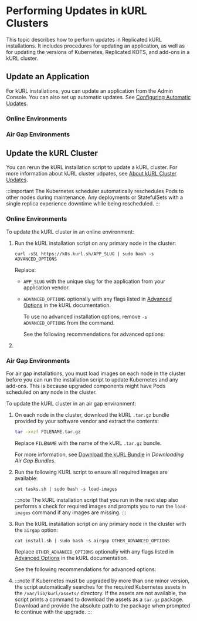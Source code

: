 
# Performing Updates in kURL Clusters

This topic describes how to perform updates in Replicated kURL installations. It includes procedures for updating an application, as well as for updating the versions of Kubernetes, Replicated KOTS, and add-ons in a kURL cluster.

## Update an Application

For kURL installations, you can update an application from the Admin Console. You can also set up automatic updates. See [Configuring Automatic Updates](/enterprise/updating-apps).

### Online Environments

<AdminConsole/>

### Air Gap Environments

<AdminConsoleAirGap/>

## Update the kURL Cluster

You can rerun the kURL installation script to update a kURL cluster. For more information about kURL cluster udpates, see [About kURL Cluster Updates](/enterprise/updating-kurl-about).

:::important
The Kubernetes scheduler automatically reschedules Pods to other nodes during maintenance. Any deployments or StatefulSets with a single replica experience downtime while being rescheduled.
:::

### Online Environments

To update the kURL cluster in an online environment:

1. Run the kURL installation script on any primary node in the cluster:

   ```
   curl -sSL https://k8s.kurl.sh/APP_SLUG | sudo bash -s ADVANCED_OPTIONS
   ```
   Replace:
   * `APP_SLUG` with the unique slug for the application from your application vendor.
   * `ADVANCED_OPTIONS` optionally with any flags listed in [Advanced Options](https://kurl.sh/docs/install-with-kurl/advanced-options) in the kURL documentation.
      
     To use no advanced installation options, remove `-s ADVANCED_OPTIONS` from the command.

     See the following recommendations for advanced options:

      <InstallerRequirements/>

1. <UpgradePrompt/>

### Air Gap Environments

For air gap installations, you must load images on each node in the cluster before you can run the installation script to update Kubernetes and any add-ons. This is because upgraded components might have Pods scheduled on any node in the cluster. 

To update the kURL cluster in an air gap environment:

1. On each node in the cluster, download the kURL `.tar.gz` bundle provided by your software vendor and extract the contents:

   ```bash
   tar -xvzf FILENAME.tar.gz
   ```
   Replace `FILENAME` with the name of the kURL `.tar.gz` bundle.

   For more information, see [Download the kURL Bundle](/vendor/releases-download-airgap-bundles#installer-bundle) in _Downloading Air Gap Bundles_.

1. Run the following KURL script to ensure all required images are available:

   ```
   cat tasks.sh | sudo bash -s load-images
   ```

   :::note
   The kURL installation script that you run in the next step also performs a check for required images and prompts you to run the `load-images` command if any images are missing.
   :::

1. Run the kURL installation script on any primary node in the cluster with the `airgap` option:

   ```
   cat install.sh | sudo bash -s airgap OTHER_ADVANCED_OPTIONS
   ```
   Replace `OTHER_ADVANCED_OPTIONS` optionally with any flags listed in [Advanced Options](https://kurl.sh/docs/install-with-kurl/advanced-options) in the kURL documentation.
   
     See the following recommendations for advanced options:
      <InstallerRequirements/>

1. <UpgradePrompt/>
   
   :::note
   If Kubernetes must be upgraded by more than one minor version, the script automatically searches for the required Kubernetes assets in the `/var/lib/kurl/assets/` directory. If the assets are not available, the script prints a command to download the assets as a `tar.gz` package. Download and provide the absolute path to the package when prompted to continue with the upgrade.
   :::